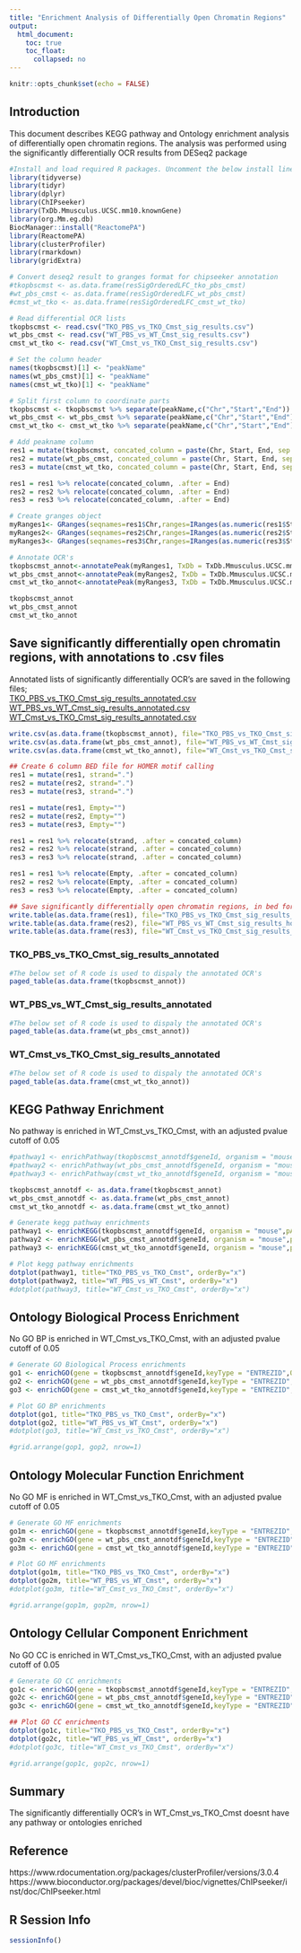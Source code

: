 ```yaml
---
title: "Enrichment Analysis of Differentially Open Chromatin Regions"
output:
  html_document:
    toc: true
    toc_float:
      collapsed: no
---
```


```r
knitr::opts_chunk$set(echo = FALSE)
```

## Introduction
This document describes KEGG pathway and Ontology enrichment analysis of differentially open chromatin regions. The analysis was performed using the significantly differentially OCR results from DESeq2 package

```r
#Install and load required R packages. Uncomment the below install lines if you do not already have them installed
library(tidyverse)
library(tidyr)
library(dplyr)
library(ChIPseeker)
library(TxDb.Mmusculus.UCSC.mm10.knownGene)
library(org.Mm.eg.db)
BiocManager::install("ReactomePA")
library(ReactomePA)
library(clusterProfiler)
library(rmarkdown)
library(gridExtra)
```

```r
# Convert deseq2 result to granges format for chipseeker annotation
#tkopbscmst <- as.data.frame(resSigOrderedLFC_tko_pbs_cmst)
#wt_pbs_cmst <- as.data.frame(resSigOrderedLFC_wt_pbs_cmst)
#cmst_wt_tko <- as.data.frame(resSigOrderedLFC_cmst_wt_tko)

# Read differential OCR lists
tkopbscmst <- read.csv("TKO_PBS_vs_TKO_Cmst_sig_results.csv")
wt_pbs_cmst <- read.csv("WT_PBS_vs_WT_Cmst_sig_results.csv")
cmst_wt_tko <- read.csv("WT_Cmst_vs_TKO_Cmst_sig_results.csv")

# Set the column header
names(tkopbscmst)[1] <- "peakName"
names(wt_pbs_cmst)[1] <- "peakName"
names(cmst_wt_tko)[1] <- "peakName"

# Split first column to coordinate parts
tkopbscmst <- tkopbscmst %>% separate(peakName,c("Chr","Start","End"))
wt_pbs_cmst <- wt_pbs_cmst %>% separate(peakName,c("Chr","Start","End"))
cmst_wt_tko <- cmst_wt_tko %>% separate(peakName,c("Chr","Start","End"))

# Add peakname column
res1 = mutate(tkopbscmst, concated_column = paste(Chr, Start, End, sep = '.'))
res2 = mutate(wt_pbs_cmst, concated_column = paste(Chr, Start, End, sep = '_'))
res3 = mutate(cmst_wt_tko, concated_column = paste(Chr, Start, End, sep = '_'))

res1 = res1 %>% relocate(concated_column, .after = End)
res2 = res2 %>% relocate(concated_column, .after = End)
res3 = res3 %>% relocate(concated_column, .after = End)

# Create granges object
myRanges1<- GRanges(seqnames=res1$Chr,ranges=IRanges(as.numeric(res1$Start),as.numeric(res1$End)),strand=NULL,res1$concated_column,res1$baseMean, res1$log2FoldChange,res1$lfcSE,res1$pvalue,res1$padj)
myRanges2<- GRanges(seqnames=res2$Chr,ranges=IRanges(as.numeric(res2$Start),as.numeric(res2$End)),strand=NULL,res2$concated_column,res2$baseMean, res2$log2FoldChange,res2$lfcSE,res2$pvalue,res2$padj)
myRanges3<- GRanges(seqnames=res3$Chr,ranges=IRanges(as.numeric(res3$Start),as.numeric(res3$End)),strand=NULL,res3$concated_column,res3$baseMean, res3$log2FoldChange,res3$lfcSE,res3$pvalue,res3$padj)

# Annotate OCR's
tkopbscmst_annot<-annotatePeak(myRanges1, TxDb = TxDb.Mmusculus.UCSC.mm10.knownGene, annoDb = "org.Mm.eg.db")
wt_pbs_cmst_annot<-annotatePeak(myRanges2, TxDb = TxDb.Mmusculus.UCSC.mm10.knownGene, annoDb = "org.Mm.eg.db")
cmst_wt_tko_annot<-annotatePeak(myRanges3, TxDb = TxDb.Mmusculus.UCSC.mm10.knownGene, annoDb = "org.Mm.eg.db")

tkopbscmst_annot
wt_pbs_cmst_annot
cmst_wt_tko_annot
```

## Save significantly differentially open chromatin regions, with annotations to .csv files
Annotated lists of significantly differentially OCR's are saved in the following files;<br>
<a href="TKO_PBS_vs_TKO_Cmst_sig_results_annotated.csv">TKO_PBS_vs_TKO_Cmst_sig_results_annotated.csv</a><br>
<a href="WT_PBS_vs_WT_Cmst_sig_results_annotated.csv">WT_PBS_vs_WT_Cmst_sig_results_annotated.csv</a><br>
<a href="WT_Cmst_vs_TKO_Cmst_sig_results_annotated.csv">WT_Cmst_vs_TKO_Cmst_sig_results_annotated.csv</a><br>

```r
write.csv(as.data.frame(tkopbscmst_annot), file="TKO_PBS_vs_TKO_Cmst_sig_results_annotated.csv")
write.csv(as.data.frame(wt_pbs_cmst_annot), file="WT_PBS_vs_WT_Cmst_sig_results_annotated.csv")
write.csv(as.data.frame(cmst_wt_tko_annot), file="WT_Cmst_vs_TKO_Cmst_sig_results_annotated.csv")

## Create 6 column BED file for HOMER motif calling
res1 = mutate(res1, strand=".")
res2 = mutate(res2, strand=".")
res3 = mutate(res3, strand=".")

res1 = mutate(res1, Empty="")
res2 = mutate(res2, Empty="")
res3 = mutate(res3, Empty="")

res1 = res1 %>% relocate(strand, .after = concated_column)
res2 = res2 %>% relocate(strand, .after = concated_column)
res3 = res3 %>% relocate(strand, .after = concated_column)

res1 = res1 %>% relocate(Empty, .after = concated_column)
res2 = res2 %>% relocate(Empty, .after = concated_column)
res3 = res3 %>% relocate(Empty, .after = concated_column)

## Save significantly differentially open chromatin regions, in bed format, for homer motif analysis in tab format
write.table(as.data.frame(res1), file="TKO_PBS_vs_TKO_Cmst_sig_results_homer_input.tab", quote = FALSE, row.names = FALSE, col.names = FALSE, sep = "\t")
write.table(as.data.frame(res2), file="WT_PBS_vs_WT_Cmst_sig_results_homer_input.tab", quote = FALSE, row.names = FALSE, col.names = FALSE, sep = "\t")
write.table(as.data.frame(res3), file="WT_Cmst_vs_TKO_Cmst_sig_results_homer_input.tab", quote = FALSE, row.names = FALSE, col.names = FALSE, sep = "\t")

```

### TKO_PBS_vs_TKO_Cmst_sig_results_annotated
```r
#The below set of R code is used to dispaly the annotated OCR's
paged_table(as.data.frame(tkopbscmst_annot))
```
### WT_PBS_vs_WT_Cmst_sig_results_annotated
```r
#The below set of R code is used to dispaly the annotated OCR's
paged_table(as.data.frame(wt_pbs_cmst_annot))
```
### WT_Cmst_vs_TKO_Cmst_sig_results_annotated
```r
#The below set of R code is used to dispaly the annotated OCR's
paged_table(as.data.frame(cmst_wt_tko_annot))
```

## KEGG Pathway Enrichment
No pathway is enriched in WT_Cmst_vs_TKO_Cmst, with an adjusted pvalue cutoff of 0.05

```r
#pathway1 <- enrichPathway(tkopbscmst_annotdf$geneId, organism = "mouse",pAdjustMethod="none", pvalueCutoff=0.05)
#pathway2 <- enrichPathway(wt_pbs_cmst_annotdf$geneId, organism = "mouse",pAdjustMethod="none", pvalueCutoff=0.05)
#pathway3 <- enrichPathway(cmst_wt_tko_annotdf$geneId, organism = "mouse",pAdjustMethod="none", pvalueCutoff=0.9)

tkopbscmst_annotdf <- as.data.frame(tkopbscmst_annot)
wt_pbs_cmst_annotdf <- as.data.frame(wt_pbs_cmst_annot)
cmst_wt_tko_annotdf <- as.data.frame(cmst_wt_tko_annot)

# Generate kegg pathway enrichments
pathway1 <- enrichKEGG(tkopbscmst_annotdf$geneId, organism = "mouse",pAdjustMethod = "BH", qvalueCutoff = 0.05)
pathway2 <- enrichKEGG(wt_pbs_cmst_annotdf$geneId, organism = "mouse",pAdjustMethod = "BH", qvalueCutoff = 0.05)
pathway3 <- enrichKEGG(cmst_wt_tko_annotdf$geneId, organism = "mouse",pAdjustMethod = "BH", qvalueCutoff = 0.05)

# Plot kegg pathway enrichments
dotplot(pathway1, title="TKO_PBS_vs_TKO_Cmst", orderBy="x")
dotplot(pathway2, title="WT_PBS_vs_WT_Cmst", orderBy="x")
#dotplot(pathway3, title="WT_Cmst_vs_TKO_Cmst", orderBy="x")

```

## Ontology Biological Process Enrichment
No GO BP is enriched in WT_Cmst_vs_TKO_Cmst, with an adjusted pvalue cutoff of 0.05

```r

# Generate GO Biological Process enrichments
go1 <- enrichGO(gene = tkopbscmst_annotdf$geneId,keyType = "ENTREZID",OrgDb = org.Mm.eg.db,ont = "BP",pAdjustMethod = "BH",qvalueCutoff = 0.05, readable = TRUE)
go2 <- enrichGO(gene = wt_pbs_cmst_annotdf$geneId,keyType = "ENTREZID",OrgDb = org.Mm.eg.db,ont = "BP",pAdjustMethod = "BH",qvalueCutoff = 0.05, readable = TRUE)
go3 <- enrichGO(gene = cmst_wt_tko_annotdf$geneId,keyType = "ENTREZID",OrgDb = org.Mm.eg.db,ont = "BP",pAdjustMethod = "BH",qvalueCutoff = 0.05, readable = TRUE)

# Plot GO BP enrichments
dotplot(go1, title="TKO_PBS_vs_TKO_Cmst", orderBy="x")
dotplot(go2, title="WT_PBS_vs_WT_Cmst", orderBy="x")
#dotplot(go3, title="WT_Cmst_vs_TKO_Cmst", orderBy="x")

#grid.arrange(gop1, gop2, nrow=1)
```

## Ontology Molecular Function Enrichment
No GO MF is enriched in WT_Cmst_vs_TKO_Cmst, with an adjusted pvalue cutoff of 0.05

```r
# Generate GO MF enrichments
go1m <- enrichGO(gene = tkopbscmst_annotdf$geneId,keyType = "ENTREZID",OrgDb = org.Mm.eg.db,ont = "MF",pAdjustMethod = "BH",qvalueCutoff = 0.05, readable = TRUE)
go2m <- enrichGO(gene = wt_pbs_cmst_annotdf$geneId,keyType = "ENTREZID",OrgDb = org.Mm.eg.db,ont = "MF",pAdjustMethod = "BH",qvalueCutoff = 0.05, readable = TRUE)
go3m <- enrichGO(gene = cmst_wt_tko_annotdf$geneId,keyType = "ENTREZID",OrgDb = org.Mm.eg.db,ont = "MF",pAdjustMethod = "BH",qvalueCutoff = 0.05, readable = TRUE)

# Plot GO MF enrichments
dotplot(go1m, title="TKO_PBS_vs_TKO_Cmst", orderBy="x")
dotplot(go2m, title="WT_PBS_vs_WT_Cmst", orderBy="x")
#dotplot(go3m, title="WT_Cmst_vs_TKO_Cmst", orderBy="x")

#grid.arrange(gop1m, gop2m, nrow=1)
```

## Ontology Cellular Component Enrichment
No GO CC is enriched in WT_Cmst_vs_TKO_Cmst, with an adjusted pvalue cutoff of 0.05

```r
# Generate GO CC enrichments
go1c <- enrichGO(gene = tkopbscmst_annotdf$geneId,keyType = "ENTREZID",OrgDb = org.Mm.eg.db,ont = "CC",pAdjustMethod = "BH",qvalueCutoff = 0.05, readable = TRUE)
go2c <- enrichGO(gene = wt_pbs_cmst_annotdf$geneId,keyType = "ENTREZID",OrgDb = org.Mm.eg.db,ont = "CC",pAdjustMethod = "BH",qvalueCutoff = 0.05, readable = TRUE)
go3c <- enrichGO(gene = cmst_wt_tko_annotdf$geneId,keyType = "ENTREZID",OrgDb = org.Mm.eg.db,ont = "CC",pAdjustMethod = "BH",qvalueCutoff = 0.05, readable = TRUE)

## Plot GO CC enrichments
dotplot(go1c, title="TKO_PBS_vs_TKO_Cmst", orderBy="x")
dotplot(go2c, title="WT_PBS_vs_WT_Cmst", orderBy="x")
#dotplot(go3c, title="WT_Cmst_vs_TKO_Cmst", orderBy="x")

#grid.arrange(gop1c, gop2c, nrow=1)
```

## Summary
The significantly differentially OCR's in WT_Cmst_vs_TKO_Cmst doesnt have any pathway or ontologies enriched<br>

## Reference
https://www.rdocumentation.org/packages/clusterProfiler/versions/3.0.4<br>
https://www.bioconductor.org/packages/devel/bioc/vignettes/ChIPseeker/inst/doc/ChIPseeker.html<br>

## R Session Info
```r
sessionInfo()
```